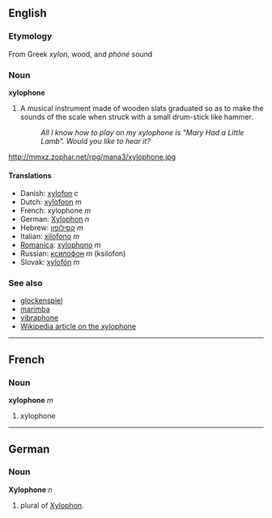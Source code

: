 ==English==
=== Etymology ===
From Greek ''xylon'', wood, and ''phóné'' sound

===Noun===
'''xylophone'''

#A musical instrument made of wooden slats graduated so as to make the sounds of the scale when struck with a small drum-stick like hammer.
#:''All I know how to play on my xylophone is "Mary Had a Little Lamb". Would you like to hear it?''

http://mmxz.zophar.net/rpg/mana3/xylophone.jpg

====Translations====
*Danish: [[xylofon]] ''c''
*Dutch: [[xylofoon]] ''m''
*French: xylophone ''m''
*German: [[Xylophon]] ''n''
*Hebrew: [[קסילופון]] ''m''
*Italian: [[xilofono]] ''m''
*[[Romanica]]: [[xylophono]] ''m''
*Russian: [[ксилофон]] ''m'' (ksilofon)
*Slovak: [[xylofón]] ''m''

===See also===
*[[glockenspiel]]
*[[marimba]]
*[[vibraphone]]
*[[w:en:xylophone|Wikipedia article on the xylophone]]

----

==French==
===Noun===
'''xylophone''' ''m''

#xylophone

----
==German==
===Noun===
'''Xylophone''' ''n''
# plural of [[Xylophon]].